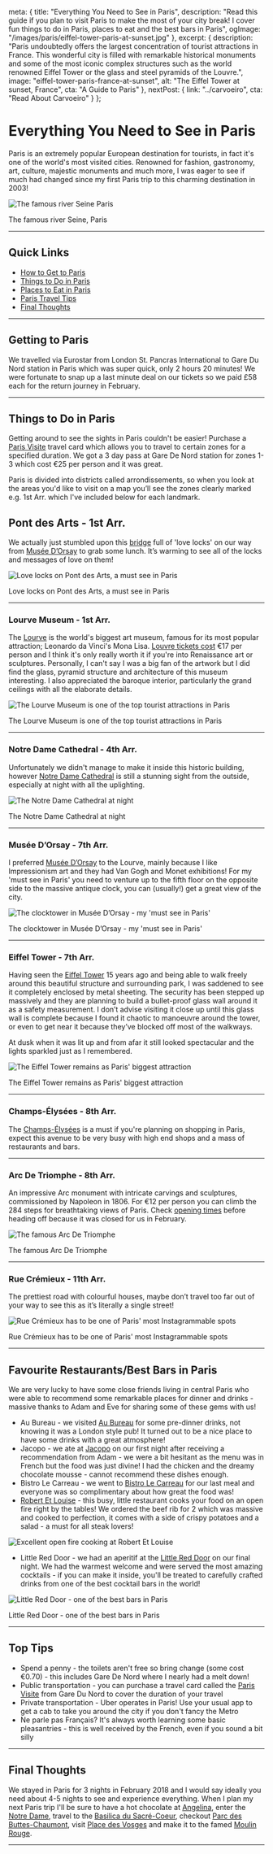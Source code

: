 
  meta: {
    title: "Everything You Need to See in Paris",
    description: "Read this guide if you plan to visit Paris to make the most of your city break! I cover fun things to do in Paris, places to eat and the best bars in Paris",
    ogImage: "/images/paris/eiffel-tower-paris-at-sunset.jpg"
  },
  excerpt: {
    description: "Paris undoubtedly offers the largest concentration of tourist attractions in France. This wonderful city is filled with remarkable historical monuments and some of the most iconic complex structures such as the world renowned Eiffel Tower or the glass and steel pyramids of the Louvre.",
    image: "eiffel-tower-paris-france-at-sunset",
    alt: "The Eiffel Tower at sunset, France",
    cta: "A Guide to Paris"
  },
  nextPost: {
    link: "../carvoeiro",
    cta: "Read About Carvoeiro"
  }
};


# Everything You Need to See in Paris

Paris is an extremely popular European destination for tourists, in fact it's one of the world's most visited cities. Renowned for fashion, gastronomy, art, culture, majestic monuments and much more, I was eager to see if much had changed since my first Paris trip to this charming destination in 2003! 

![The famous river Seine Paris](/images/paris/river-seine-at-sunset-paris-france.jpg)
<figcaption>The famous river Seine, Paris</figcaption>

---

## Quick Links
* [How to Get to Paris](#getting-there)
* [Things to Do in Paris](#things-to-do)
* [Places to Eat in Paris](#dining)
* [Paris Travel Tips](#tips)
* [Final Thoughts](#summary)

--- 

## Getting to Paris<a name="getting-there"></a>

We travelled via Eurostar from London St. Pancras International to Gare Du Nord station in Paris which was super quick, only 2 hours 20 minutes! We were fortunate to snap up a last minute deal on our tickets so we paid &pound;58 each for the return journey in February. 

---

## Things to Do in Paris<a name="things-to-do"></a>

Getting around to see the sights in Paris couldn't be easier! Purchase a [Paris Visite](https://en.parisinfo.com/transport/107175/Paris-visite) travel card which allows you to travel to certain zones for a specified duration. We got a 3 day pass at Gare De Nord station for zones 1-3 which cost €25 per person and it was great.

Paris is divided into districts called arrondissements, so when you look at the areas you'd like to visit on a map you’ll see the zones clearly marked e.g. 1st Arr. which I've included below for each landmark.

## Pont des Arts - 1st Arr.
We actually just stumbled upon this [bridge](https://www.cometoparis.com/paris-guide/paris-monuments/pont-des-arts-s959) full of 'love locks' on our way from [Musée D’Orsay](https://www.musee-orsay.fr/en/home.html) to grab some lunch. It’s warming to see all of the locks and messages of love on them!

![Love locks on Pont des Arts, a must see in Paris](/images/paris/love-locks-pont-des-arts-paris.jpg)
<figcaption>Love locks on Pont des Arts, a must see in Paris</figcaption>

--- 

### Lourve Museum - 1st Arr.
The [Lourve](https://www.louvre.fr/en) is the world's biggest art museum, famous for its most popular attraction; Leonardo da Vinci's Mona Lisa. [Louvre tickets cost](https://www.ticketlouvre.fr/louvre/b2c/index.cfm/calendar/eventCode/MusWeb) €17 per person and I think it's only really worth it if you're into Renaissance art or sculptures. Personally, I can't say I was a big fan of the artwork but I did find the glass, pyramid structure and architecture of this museum interesting. I also appreciated the baroque interior, particularly the grand ceilings with all the elaborate details. 

![The Lourve Museum is one of the top tourist attractions in Paris](/images/paris/exterior-of-the-lourve-paris.jpg)
<figcaption>The Lourve Museum is one of the top tourist attractions in Paris</figcaption>

---

### Notre Dame Cathedral - 4th Arr.
Unfortunately we didn't manage to make it inside this historic building, however [Notre Dame Cathedral](https://www.notredamedeparis.fr/visites-2/) is still a stunning sight from the outside, especially at night with all the uplighting.  

![The Notre Dame Cathedral at night](/images/paris/notre-dame-cathedral-at-night-paris.jpg)
<figcaption>The Notre Dame Cathedral at night</figcaption>

---

### Musée D’Orsay - 7th Arr.
I preferred [Musée D’Orsay](https://www.musee-orsay.fr/en/home.html) to the Lourve, mainly because I like Impressionism art and they had Van Gogh and Monet exhibitions! For my 'must see in Paris' you need to venture up to the fifth floor on the opposite side to the massive antique clock, you can (usually!) get a great view of the city.

![The clocktower in Musée D’Orsay - my 'must see in Paris'](/images/paris/clocktower-view-musee-dorsay-paris.jpg)
<figcaption>The clocktower in Musée D’Orsay - my 'must see in Paris'</figcaption>

--- 

### Eiffel Tower - 7th Arr.
Having seen the [Eiffel Tower](https://www.toureiffel.paris/en) 15 years ago and being able to walk freely around this beautiful structure and surrounding park, I was saddened to see it completely enclosed by metal sheeting. The security has been stepped up massively and they are planning to build a bullet-proof glass wall around it as a safety measurement. I don’t advise visiting it close up until this glass wall is complete because I found it chaotic to manoeuvre around the tower, or even to get near it because they’ve blocked off most of the walkways.

At dusk when it was lit up and from afar it still looked spectacular and the lights sparkled just as I remembered. 

![The Eiffel Tower remains as Paris' biggest attraction](/images/paris/eiffel-tower-paris-at-sunset.jpg)
<figcaption>The Eiffel Tower remains as Paris' biggest attraction</figcaption>

---

### Champs-Élysées - 8th Arr.
The [Champs-Élysées](https://en.parisinfo.com/transport/73130/Avenue-des-Champs-Elysees) is a must if you're planning on shopping in Paris, expect this avenue to be very busy with high end shops and a mass of restaurants and bars. 

--- 

### Arc De Triomphe - 8th Arr.
An impressive Arc monument with intricate carvings and sculptures, commissioned by Napoleon in 1806. For €12 per person you can climb the 284 steps for breathtaking views of Paris. Check [opening times](http://www.paris-arc-de-triomphe.fr/en/Prepare-for-your-visit/Practical-information) before heading off because it was closed for us in February.

![The famous Arc De Triomphe ](/images/paris/arc-de-triomphe-paris.jpg)
<figcaption>The famous Arc De Triomphe</figcaption>

---

### Rue Crémieux - 11th Arr.
The prettiest road with colourful houses, maybe don’t travel too far out of your way to see this as it’s literally a single street!

![Rue Crémieux has to be one of Paris' most Instagrammable spots](/images/paris/rue-cremieux-colourful-street-paris.jpg)
<figcaption>Rue Crémieux has to be one of Paris' most Instagrammable spots</figcaption>

---

## Favourite Restaurants/Best Bars in Paris<a name="dining"></a>

We are very lucky to have some close friends living in central Paris who were able to recommend some remarkable places for dinner and drinks - massive thanks to Adam and Eve for sharing some of these gems with us!

* Au Bureau - we visited [Au Bureau](https://www.aubureau.fr/resto/au-bureau-paris-8/) for some pre-dinner drinks, not knowing it was a London style pub! It turned out to be a nice place to have some drinks with a great atmosphere!
* Jacopo - we ate at [Jacopo](https://www.jacopo.fr/) on our first night after receiving a recommendation from Adam - we were a bit hesitant as the menu was in French but the food was just divine! I had the chicken and the dreamy chocolate mousse - cannot recommend these dishes enough.
* Bistro Le Carreau - we went to [Bistro Le Carreau](https://www.facebook.com/BistroLeCarreau/) for our last meal and everyone was so complimentary about how great the food was! 
* [Robert Et Louise](https://www.robertetlouise.com/en/) - this busy, little restaurant cooks your food on an open fire right by the tables! We ordered the beef rib for 2 which was massive and cooked to perfection, it comes with a side of crispy potatoes and a salad - a must for all steak lovers!

![Excellent open fire cooking at Robert Et Louise](/images/paris/robert-et-louise-paris.jpg)

* Little Red Door - we had an aperitif at the [Little Red Door](http://www.lrdparis.com/) on our final night. We had the warmest welcome and were served the most amazing cocktails - if you can make it inside, you'll be treated to carefully crafted drinks from one of the best cocktail bars in the world!  

![Little Red Door - one of the best bars in Paris](/images/paris/little-red-door-cocktail-bar-paris.jpg)
<figcaption>Little Red Door - one of the best bars in Paris</figcaption>

---

## Top Tips<a name="tips"></a>
* Spend a penny - the toilets aren't free so bring change (some cost €0.70) - this includes Gare De Nord where I nearly had a melt down!
* Public transportation - you can purchase a travel card called the [Paris Visite](https://en.parisinfo.com/transport/107175/Paris-visite) from Gare Du Nord to cover the duration of your travel 
* Private transportation - Uber operates in Paris! Use your usual app to get a cab to take you around the city if you don't fancy the Metro  
* Ne parle pas Français? It's always worth learning some basic pleasantries - this is well received by the French, even if you sound a bit silly

---

## Final Thoughts<a name="summary"></a> 
We stayed in Paris for 3 nights in February 2018 and I would say ideally you need about 4-5 nights to see and experience everything. When I plan my next Paris trip I'll be sure to have a hot chocolate at [Angelina](https://www.angelina-paris.fr/en/), enter the [Notre Dame](https://www.notredamedeparis.fr/visites-2/), travel to the [Basilica du Sacré-Coeur](http://www.sacre-coeur-montmartre.com/english/), checkout [Parc des Buttes-Chaumont](https://en.parisinfo.com/paris-museum-monument/71468/Parc-des-Buttes-Chaumont), visit [Place des Vosges](https://en.parisinfo.com/transport/73189/Place-des-Vosges) and make it to the famed [Moulin Rouge](http://www.moulinrouge.fr/).		

---